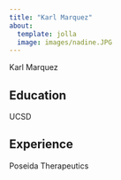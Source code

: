 ```yaml
---
title: "Karl Marquez"
about:
  template: jolla
  image: images/nadine.JPG
---
```


Karl Marquez

## Education

UCSD

## Experience

Poseida Therapeutics
